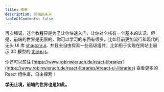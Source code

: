 ```yaml
---
title: 未来
description: 前端的未来
tableOfContents: false
---
```

再次强调，这个教程只是为了让你快速入门，让你对全栈有一个基本的认识。但是，前端的世界是无限的，你可以学习的东西有很多，比如目前更加流行和现代的 无头 UI 库 [shadcn/ui](https://ui.shadcn.com/)，并且去自由探索一些高级组件，比如用于实现在网站上展示 3D 模型的 [three.js](https://threejs.org/)。

你还可以前往 [https://www.robinwieruch.de/react-libraries](https://www.robinwieruch.de/react-libraries/#react-ui-libraries) 查看更多的 React 组件库，自由探索！  

**学无止境，前端的世界也是如此。**